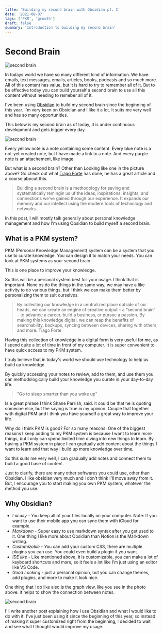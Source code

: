 ```yaml
---
title: 'Building my second brain with Obsidian pt. I'
date: '2021-08-07'
tags: ['PKM', 'growth']
draft: false
summary: 'Introduction to building my second brain'
---
```


# Second Brain

<Image alt="second brain" src="/static/images/brain.jpg" width={700} height={400} />

In todays world we have so many different kind of information. We have emails, text messages, emails, articles, books, podcasts and so much more.
All of this content has value, but it is hard to try to remember all of it. But to be effective today you can build yourself a second brain to use all this content without needing to remeber all of it.

I've been using [Obsidian](https://obsidian.md/) to build my second brain since the beginning of this year.
I'm very keen on Obsidian and I like it a lot. It suits me very well and has so many opportunities.

This below is my second brain as of today, it is under continuous development and gets bigger every day.

<Image alt="second brain" src="/static/images/obsidian-graph.png" width={450} height={400} />

Every yellow note is a note containing some content. Every blue note is a not-yet created note, but I have made a link to a note. And every purple note is an attachement, like image.

But what is a second brain? Other than Looking like one in the picture above?
Go check out what [Tiago Forte](https://fortelabs.co/blog/basboverview/) has done, he has a great article and a course aboout this.

> Building a second brain is a methodology for saving and systematically remingin us uf the ideas, inspirations, insights, and connections we've gained through our experience.
> It expands our memory and our intellect using the modern tools of technology and networks.

In this post, I will mostly talk generally about personal knowledge management and how I'm using Obsidian to build myself a second brain.

## What is a PKM system?

PKM (Personal Knowledge Management) system can be a system that you use to curate knowledge.
You can design it to match your needs. You can look at PKM systems as your second brain.

This is one place to improve your knowledge.

So this will be a personal system best for your usage. I think that is important. None os do the things in the same way, we may have a like activity to do various things,
but I think we can make them better by personalizing them to suit ourselves.

> By collecting our knowledge in a centralized place outside of our heads, we can create an engine of creative output – a “second brain” – to advance a career, build a business, or pursue a passion. By making this knowledge digital, we can reap the benefits of searchability, backups, syncing between devices, sharing with others, and more.
> Tiago Forte

Having this collection of knowledge in a digital form is very useful for me, as I spend quite a lot of time in front of my computer. It is super convenient to
have quick access to my PKM system.

I truly believe that in today's world we should use technology to help us build up knowledge.

By quickly accessing your notes to review, add to them, and use them you can methodologically build your knowledge you curate in your day-to-day life.

> "Go to sleep smarter than you woke up"

Is a great phrase I think Shane Parrish, said. It could be that he is quoting someone else, but the saying is true in my opinion. Couple that together with digital PKM and
I think you have yourself a great way to improve your life.

Why do I think PKM is good?
For so many reasons.
One of the biggest reasons I keep adding to my PKM system is because I want to learn more things, but I only can spend limited time diving into new things to learn.
By having a PKM system in place I can gradually add content about the things I want to learn and that way I build up more knowledge over time.

So this suits me very well, I can gradually add notes and connect them to build a good base of content.

Just to clarify, there are many other softwares you could use, other than Obsidian. I like obsidian very much and I don't think I'll move away from it. But, I encourage you to start making you own PKM system, whatever the method you use.

## Why Obsidian?

- _Locally_ - You keep all of your files locally on your computer. Note: If you want to use their mobile app you can sync them with iCloud for example.
- _Markdown_ - Super easy to use markdown syntax after you get used to it. One thing I like more about Obsidian than Notion is the Markdown writing.
- _Customizable_ - You can add your custom CSS, there are multiple plugins you can use. You could even build a plugin if you want.
- _IDE like_ - Like mentioned above, it is customizable, you can make a lot of keyboard shortcuts and more, so it feels a lot like I'm just using an editor like VS Code.
- _Good Looking_ - just a personal opinion, but you can change themes, add plugins, and more to make it look nice.

One thing that I do like also is the graph view, like you see in the photo above. It helps to show the connection between notes.

<Image alt="second brain" src="/static/images/obs-logo.png" width={450} height={300} />

I'll write another post explaining how I use Obsidian and what I would like to do with it.
I've just been using it since the beginning of this year, so instead of making it super customized right from the beginning, I decided to wait and see what I thought
would improve my usage.
